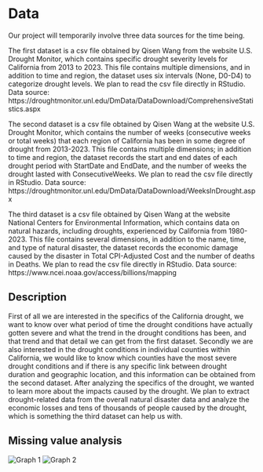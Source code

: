 # Data

Our project will temporarily involve three data sources for the time being. 

The first dataset is a csv file obtained by Qisen Wang from the website U.S. Drought Monitor, which contains specific drought severity levels for California from 2013 to 2023. This file contains multiple dimensions, and in addition to time and region, the dataset uses six intervals (None, D0-D4) to categorize drought levels. We plan to read the csv file directly in RStudio.
Data source: https://droughtmonitor.unl.edu/DmData/DataDownload/ComprehensiveStatistics.aspx

The second dataset is a csv file obtained by Qisen Wang at the website U.S. Drought Monitor, which contains the number of weeks (consecutive weeks or total weeks) that each region of California has been in some degree of drought from 2013-2023. This file contains multiple dimensions; in addition to time and region, the dataset records the start and end dates of each drought period with StartDate and EndDate, and the number of weeks the drought lasted with ConsecutiveWeeks. We plan to read the csv file directly in RStudio.
Data source: https://droughtmonitor.unl.edu/DmData/DataDownload/WeeksInDrought.aspx

The third dataset is a csv file obtained by Qisen Wang at the website National Centers for Environmental Information, which contains data on natural hazards, including droughts, experienced by California from 1980-2023. This file contains several dimensions, in addition to the name, time, and type of natural disaster, the dataset records the economic damage caused by the disaster in Total CPI-Adjusted Cost and the number of deaths in Deaths. We plan to read the csv file directly in RStudio.
Data source: https://www.ncei.noaa.gov/access/billions/mapping

## Description

First of all we are interested in the specifics of the California drought, we want to know over what period of time the drought conditions have actually gotten severe and what the trend in the drought conditions has been, and that trend and that detail we can get from the first dataset. Secondly we are also interested in the drought conditions in individual counties within California, we would like to know which counties have the most severe drought conditions and if there is any specific link between drought duration and geographic location, and this information can be obtained from the second dataset. After analyzing the specifics of the drought, we wanted to learn more about the impacts caused by the drought. We plan to extract drought-related data from the overall natural disaster data and analyze the economic losses and tens of thousands of people caused by the drought, which is something the third dataset can help us with.


## Missing value analysis

![Graph 1](WechatIMG70.png)
![Graph 2](WechatIMG70.png)









